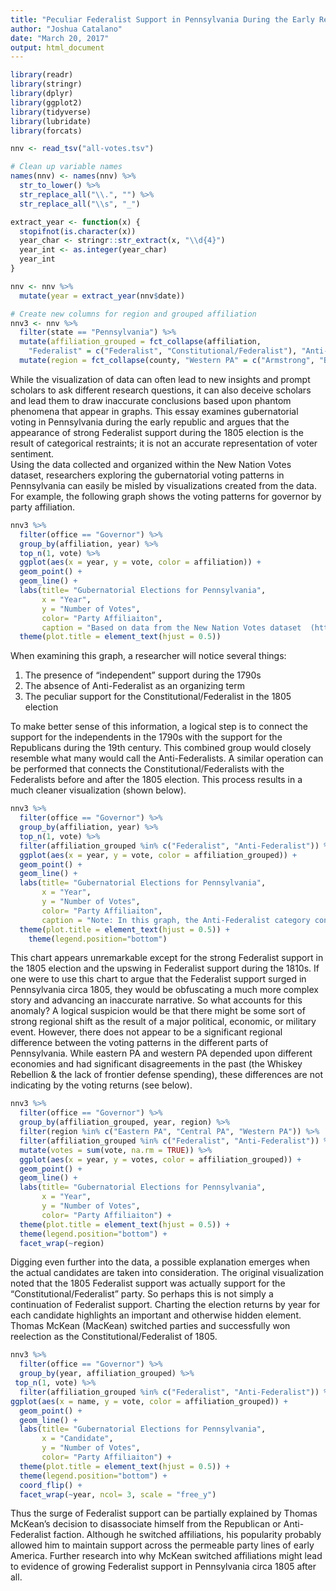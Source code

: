 ```yaml
---
title: "Peculiar Federalist Support in Pennsylvania During the Early Republic"
author: "Joshua Catalano"
date: "March 20, 2017"
output: html_document
---
```


```r
library(readr)
library(stringr)
library(dplyr)
library(ggplot2)
library(tidyverse)
library(lubridate)
library(forcats)
```
```r
nnv <- read_tsv("all-votes.tsv")

# Clean up variable names
names(nnv) <- names(nnv) %>% 
  str_to_lower() %>% 
  str_replace_all("\\.", "") %>% 
  str_replace_all("\\s", "_")

extract_year <- function(x) {
  stopifnot(is.character(x)) 
  year_char <- stringr::str_extract(x, "\\d{4}") 
  year_int <- as.integer(year_char)
  year_int
}

nnv <- nnv %>%
  mutate(year = extract_year(nnv$date))

# Create new columns for region and grouped affiliation
nnv3 <- nnv %>%
  filter(state == "Pennsylvania") %>%
  mutate(affiliation_grouped = fct_collapse(affiliation, 
    "Federalist" = c("Federalist", "Constitutional/Federalist"), "Anti-Federalist" = c("Republican", "Independent"))) %>% 
  mutate(region = fct_collapse(county, "Western PA" = c("Armstrong", "Beaver", "Butler","Crawford", "Erie", "Jefferson", "Indiana", "Westmoreland", "Westmoreland and Indiana", "Mercer", "Allegheny", "Washington", "Fayette", "Greene", "Somerset", "Venango"), "Eastern PA" = c("Bucks", "Berks", "Chester", "Columbia", "Dauphin", "Delaware", "Franklin", "Lancaster", "Luzerne", "Montgomery", "Northampton", "Pike", "Philadelphia", "Northumberland","Susquehanna",  "Wayne", "York"),  "Central PA" = c("Adams", "Bradford", "Cambria", "Centre", "Clearfield", "Lebanon", "Lehigh", "Lycoming", "McKean", "Warren", "Tioga", "Union", "Schuylkill", "Perry", "Franklin", "Bedford", "Huntingdon", "Cumberland", "Mifflin")))
```


While the visualization of data can often lead to new insights and prompt scholars to ask different research questions, it can also deceive scholars and lead them to draw inaccurate conclusions based upon phantom phenomena that appear in graphs. This essay examines gubernatorial voting in Pennsylvania during the early republic and argues that the appearance of strong Federalist support during the 1805 election is the result of categorical restraints; it is not an accurate representation of voter sentiment.  
Using the data collected and organized within the New Nation Votes dataset, researchers exploring the gubernatorial voting patterns in Pennsylvania can easily be misled by visualizations created from the data. For example, the following graph shows the voting patterns for governor by party affiliation.

```r
nnv3 %>%
  filter(office == "Governor") %>%
  group_by(affiliation, year) %>%
  top_n(1, vote) %>%
  ggplot(aes(x = year, y = vote, color = affiliation)) +
  geom_point() +
  geom_line() +
  labs(title= "Gubernatorial Elections for Pennsylvania",
       x = "Year",
       y = "Number of Votes",
       color= "Party Affiliaiton",
       caption = "Based on data from the New Nation Votes dataset  (http://elections.lib.tufts.edu/)") +
  theme(plot.title = element_text(hjust = 0.5)) 
```

When examining this graph, a researcher will notice several things: 

1. The presence of “independent” support during the 1790s
2. The absence of Anti-Federalist as an organizing term
3. The peculiar support for the Constitutional/Federalist in the 1805 election

To make better sense of this information, a logical step is to connect the support for the independents in the 1790s with the support for the Republicans during the 19th century. This combined group would closely resemble what many would call the Anti-Federalists. A similar operation can be performed that connects the Constitutional/Federalists with the Federalists before and after the 1805 election. This process results in a much cleaner visualization (shown below). 

```r
nnv3 %>%
  filter(office == "Governor") %>%
  group_by(affiliation, year) %>%
  top_n(1, vote) %>%
  filter(affiliation_grouped %in% c("Federalist", "Anti-Federalist")) %>%
  ggplot(aes(x = year, y = vote, color = affiliation_grouped)) +
  geom_point() +
  geom_line() +
  labs(title= "Gubernatorial Elections for Pennsylvania",
       x = "Year",
       y = "Number of Votes",
       color= "Party Affiliaiton",
       caption = "Note: In this graph, the Anti-Federalist category consists of the Republican and Independent affiliaitons \n and the Federalist category consists of the Federalsit and Federalist/Constitutional affiliations.\n Based on data from the New Nation Votes dataset (http://elections.lib.tufts.edu/)") +
  theme(plot.title = element_text(hjust = 0.5)) +
    theme(legend.position="bottom")
```

This chart appears unremarkable except for the strong Federalist support in the 1805 election and the upswing in Federalist support during the 1810s. If one were to use this chart to argue that the Federalist support surged in Pennsylvania circa 1805, they would be obfuscating a much more complex story and advancing an inaccurate narrative. So what accounts for this anomaly? 
A logical suspicion would be that there might be some sort of strong regional shift as the result of a major political, economic, or military event. However, there does not appear to be a significant regional difference between the voting patterns in the different parts of Pennsylvania. While eastern PA and western PA depended upon different economies and had significant disagreements in the past (the Whiskey Rebellion & the lack of frontier defense spending), these differences are not indicating by the voting returns (see below).

```r
nnv3 %>%
  filter(office == "Governor") %>%
  group_by(affiliation_grouped, year, region) %>%
  filter(region %in% c("Eastern PA", "Central PA", "Western PA")) %>%
  filter(affiliation_grouped %in% c("Federalist", "Anti-Federalist")) %>%
  mutate(votes = sum(vote, na.rm = TRUE)) %>%
  ggplot(aes(x = year, y = votes, color = affiliation_grouped)) +
  geom_point() +
  geom_line() +
  labs(title= "Gubernatorial Elections for Pennsylvania",
       x = "Year",
       y = "Number of Votes",
       color= "Party Affiliaiton") +
  theme(plot.title = element_text(hjust = 0.5)) +
  theme(legend.position="bottom") +
  facet_wrap(~region)
```

Digging even further into the data, a possible explanation emerges when the actual candidates are taken into consideration. The original visualization noted that the 1805 Federalist support was actually support for the “Constitutional/Federalist” party. So perhaps this is not simply a continuation of Federalist support. Charting the election returns by year for each candidate highlights an important and otherwise hidden element. Thomas McKean (MacKean) switched parties and successfully won reelection as the Constitutional/Federalist of 1805. 

```r
nnv3 %>% 
  filter(office == "Governor") %>%
  group_by(year, affiliation_grouped) %>%
 top_n(1, vote) %>%
  filter(affiliation_grouped %in% c("Federalist", "Anti-Federalist")) %>%
ggplot(aes(x = name, y = vote, color = affiliation_grouped)) +
  geom_point() +
  geom_line() +
  labs(title= "Gubernatorial Elections for Pennsylvania",
       x = "Candidate",
       y = "Number of Votes",
       color= "Party Affiliaiton") +
  theme(plot.title = element_text(hjust = 0.5)) +
  theme(legend.position="bottom") +
  coord_flip() +
  facet_wrap(~year, ncol= 3, scale = "free_y")
```

Thus the surge of Federalist support can be partially explained by Thomas McKean’s decision to disassociate himself from the Republican or Anti-Federalist faction. Although he switched affiliations, his popularity probably allowed him to maintain support across the permeable party lines of early America.  Further research into why McKean switched affiliations might lead to evidence of growing Federalist support in Pennsylvania circa 1805 after all.